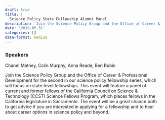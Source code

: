 ```yaml
---
draft: true 
title: |
  Science Policy State Fellowship Alumni Panel
description: 'Join the Science Policy Group and the Office of Career & Professional Development for the second in our science policy fellowship series, which will focus on state-level fellowships.'
date: '2019-05-31'
categories: []
date-format: medium 
---
```



### Speakers  
Chanel Matney, Colin Murphy, Anna Reade, Ben Rubin

Join the Science Policy Group and the Office of Career & Professional Development for the second in our science policy fellowship series, which will focus on state-level fellowships. This event will feature a panel of current and former fellows of the California Council on Science & Technology (CCST) Science Fellows Program, which places fellows in the California legislature in Sacramento. The event will be a great chance both to get advice if you are interested in applying for a fellowship and to hear about career options in science policy and beyond.



